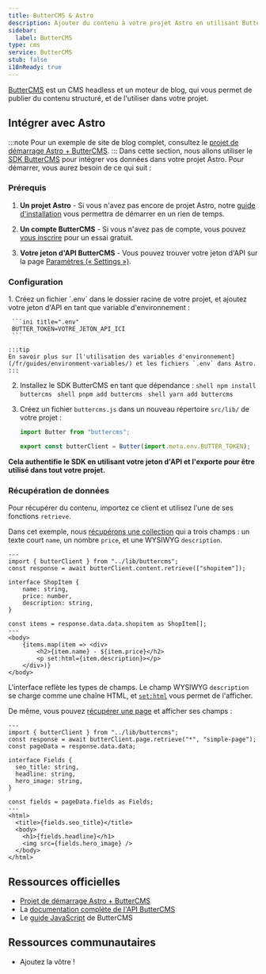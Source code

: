 ```yaml
---
title: ButterCMS & Astro
description: Ajouter du contenu à votre projet Astro en utilisant ButterCMS
sidebar:
  label: ButterCMS
type: cms
service: ButterCMS
stub: false
i18nReady: true
---
```


[ButterCMS](https://buttercms.com/) est un CMS headless et un moteur de blog, qui vous permet de publier du contenu structuré, et de l'utiliser dans votre projet.

## Intégrer avec Astro
:::note
Pour un exemple de site de blog complet, consultez le [projet de démarrage Astro + ButterCMS](https://buttercms.com/starters/astro-starter-project/).
:::
Dans cette section, nous allons utiliser le [SDK ButterCMS](https://www.npmjs.com/package/buttercms) pour intégrer vos données dans votre projet Astro.
Pour démarrer, vous aurez besoin de ce qui suit :
### Prérequis

1. **Un projet Astro** - Si vous n'avez pas encore de projet Astro, notre [guide d'installation](/fr/install-and-setup/) vous permettra de démarrer en un rien de temps.

2. **Un compte ButterCMS** - Si vous n'avez pas de compte, vous pouvez [vous inscrire](https://buttercms.com/join/) pour un essai gratuit.

3. **Votre jeton d'API ButterCMS** - Vous pouvez trouver votre jeton d'API sur la page [Paramètres (« Settings »)](https://buttercms.com/settings/).

### Configuration

<Steps>
1. Créez un fichier `.env` dans le dossier racine de votre projet, et ajoutez votre jeton d'API en tant que variable d'environnement :

     ```ini title=".env"
     BUTTER_TOKEN=VOTRE_JETON_API_ICI
     ```
    
    :::tip
    En savoir plus sur [l'utilisation des variables d'environnement](/fr/guides/environment-variables/) et les fichiers `.env` dans Astro.
    :::

2. Installez le SDK ButterCMS en tant que dépendance :
    <PackageManagerTabs>
      <Fragment slot="npm">
        ```shell
        npm install buttercms
        ```
      </Fragment>
      <Fragment slot="pnpm">
        ```shell
        pnpm add buttercms
        ```
      </Fragment>
      <Fragment slot="yarn">
        ```shell
        yarn add buttercms
        ```
      </Fragment>
    </PackageManagerTabs>

3. Créez un fichier `buttercms.js` dans un nouveau répertoire `src/lib/` de votre projet :

     ```js title="src/lib/buttercms.js"
     import Butter from "buttercms";
    
     export const butterClient = Butter(import.meta.env.BUTTER_TOKEN);
     ```
</Steps>

**Cela authentifie le SDK en utilisant votre jeton d'API et l'exporte pour être utilisé dans tout votre projet.**

### Récupération de données
Pour récupérer du contenu, importez ce client et utilisez l'une de ses fonctions `retrieve`.

Dans cet exemple, nous [récupérons une collection](https://buttercms.com/docs/api/#retrieve-a-collection) qui a trois champs : un texte court `name`, un nombre `price`, et une WYSIWYG `description`.

```astro title="src/pages/ShopItem.astro"
---
import { butterClient } from "../lib/buttercms";
const response = await butterClient.content.retrieve(["shopitem"]);

interface ShopItem {
	name: string,
	price: number,
	description: string,
}

const items = response.data.data.shopitem as ShopItem[];
---
<body>
	{items.map(item => <div>
		<h2>{item.name} - ${item.price}</h2>
		<p set:html={item.description}></p>
	</div>)}
</body>
```

L'interface reflète les types de champs. Le champ WYSIWYG `description` se charge comme une chaîne HTML, et [`set:html`](/fr/reference/directives-reference/#sethtml) vous permet de l'afficher. 

De même, vous pouvez [récupérer une page](https://buttercms.com/docs/api/#get-a-single-page) et afficher ses champs :

```astro title="src/pages/ShopItem.astro"
---
import { butterClient } from "../lib/buttercms";
const response = await butterClient.page.retrieve("*", "simple-page");
const pageData = response.data.data;

interface Fields {
  seo_title: string,
  headline: string,
  hero_image: string,
}

const fields = pageData.fields as Fields;
---
<html>
  <title>{fields.seo_title}</title>
  <body>
    <h1>{fields.headline}</h1>
    <img src={fields.hero_image} />
  </body>
</html>
```

## Ressources officielles

- [Projet de démarrage Astro + ButterCMS](https://buttercms.com/starters/astro-starter-project/)
- La [documentation complète de l'API ButterCMS](https://buttercms.com/docs/api/)
- Le [guide JavaScript](https://buttercms.com/docs/api-client/javascript/) de ButterCMS

## Ressources communautaires
- Ajoutez la vôtre !
